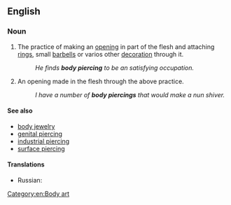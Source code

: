 ==English==
{{wikipedia}}

===Noun===
{{en-noun|sg=[[body]] [[piercing]]}}

# {{uncountable}} The practice of making an [[opening]] in part of the flesh and attaching [[ring]]s, small [[barbells]] or varios other [[decoration]] through it.
#: ''He finds '''body piercing''' to be an satisfying occupation.''
# {{countable}} An opening made in the flesh through the above practice.
#: ''I have a number of '''body piercings''' that would make a nun shiver.''

====See also====
* [[body jewelry]]
* [[genital piercing]]
* [[industrial piercing]]
* [[surface piercing]]

====Translations====
{{trans-top|the practice}}
{{trans-mid}}
{{trans-bottom}}

{{trans-top|the hole}}
* Russian: {{t|ru|пирсинг|m|tr=pirsing|sc=Cyrl}}
{{trans-mid}}
{{trans-bottom}}

[[Category:en:Body art]]